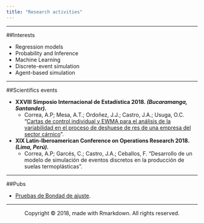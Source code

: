 ```yaml
---
title: "Research activities"
---
```


---

##Interests

- Regression models
- Probability and Inference
- Machine Learning
- Discrete-event simulation
- Agent-based simulation

---

##Scientifics events

* __XXVIII Simposio Internacional de Estadística 2018. _(Bucaramanga, Santander).___
    + Correa, A.P; Mesa, A.T.; Ordoñez, J.J.; Castro, J.A.; Usuga, O.C.
"[Cartas de control individual y EWMA para el análisis de la variabilidad en el proceso de deshuese de res de una empresa del sector cárnico](http://ciencias.bogota.unal.edu.co/fileadmin/content/eventos/simposioestadistica/documentos/Simposio_2018/memorias_2018/comunicaciones/Cartas_de_control_individual_y_EWMA_para_el_analisis_de_la_variabilidad_en_el_proceso_de_deshuece_de_res_de_una_empresa_del_sector_carnico_-_Angie_Correa_Sepulveda.pdf)".   

* __XIX Latin-Iberoamerican Conference on Operations Research 2018. _(Lima, Perú).___ 
    + Correa, A.P; Garcés, C.; Castro, J.A.; Ceballos, F.
"Desarrollo de un modelo de simulación de eventos discretos en la producción de suelas termoplásticas".

---

##Pubs 

* [Pruebas de Bondad de ajuste](http://rpubs.com/angiepcorreas/391417).

---

<center> <p>Copyright &copy; 2018, made with Rmarkdown. All rights reserved.</p> </center>




